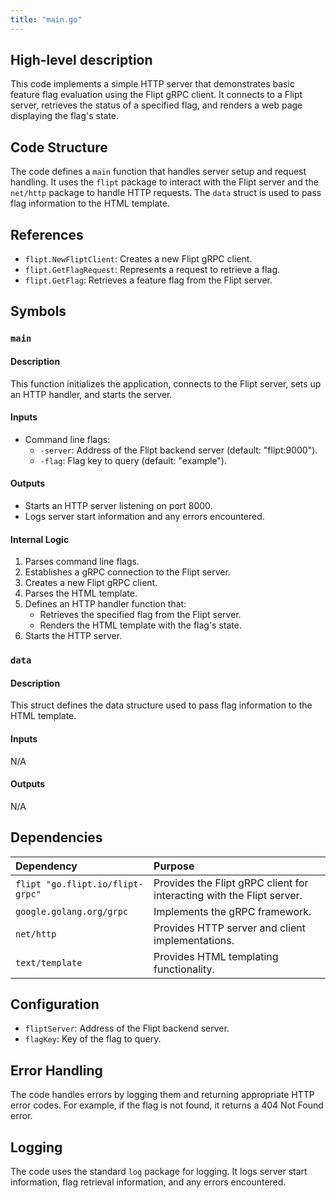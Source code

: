 ```yaml
---
title: "main.go"
---
```


## High-level description
This code implements a simple HTTP server that demonstrates basic feature flag evaluation using the Flipt gRPC client. It connects to a Flipt server, retrieves the status of a specified flag, and renders a web page displaying the flag's state.

## Code Structure
The code defines a `main` function that handles server setup and request handling. It uses the `flipt` package to interact with the Flipt server and the `net/http` package to handle HTTP requests. The `data` struct is used to pass flag information to the HTML template.

## References
- `flipt.NewFliptClient`: Creates a new Flipt gRPC client.
- `flipt.GetFlagRequest`: Represents a request to retrieve a flag.
- `flipt.GetFlag`: Retrieves a feature flag from the Flipt server.

## Symbols
### `main`
#### Description
This function initializes the application, connects to the Flipt server, sets up an HTTP handler, and starts the server.

#### Inputs
- Command line flags:
    - `-server`: Address of the Flipt backend server (default: "flipt:9000").
    - `-flag`: Flag key to query (default: "example").

#### Outputs
- Starts an HTTP server listening on port 8000.
- Logs server start information and any errors encountered.

#### Internal Logic
1. Parses command line flags.
2. Establishes a gRPC connection to the Flipt server.
3. Creates a new Flipt gRPC client.
4. Parses the HTML template.
5. Defines an HTTP handler function that:
    - Retrieves the specified flag from the Flipt server.
    - Renders the HTML template with the flag's state.
6. Starts the HTTP server.

### `data`
#### Description
This struct defines the data structure used to pass flag information to the HTML template.

#### Inputs
N/A

#### Outputs
N/A

## Dependencies
| Dependency | Purpose |
|:-----------|:--------|
| `flipt "go.flipt.io/flipt-grpc"` | Provides the Flipt gRPC client for interacting with the Flipt server. |
| `google.golang.org/grpc` | Implements the gRPC framework. |
| `net/http` | Provides HTTP server and client implementations. |
| `text/template` | Provides HTML templating functionality. |

## Configuration
- `fliptServer`: Address of the Flipt backend server.
- `flagKey`: Key of the flag to query.

## Error Handling
The code handles errors by logging them and returning appropriate HTTP error codes. For example, if the flag is not found, it returns a 404 Not Found error.

## Logging
The code uses the standard `log` package for logging. It logs server start information, flag retrieval information, and any errors encountered.
